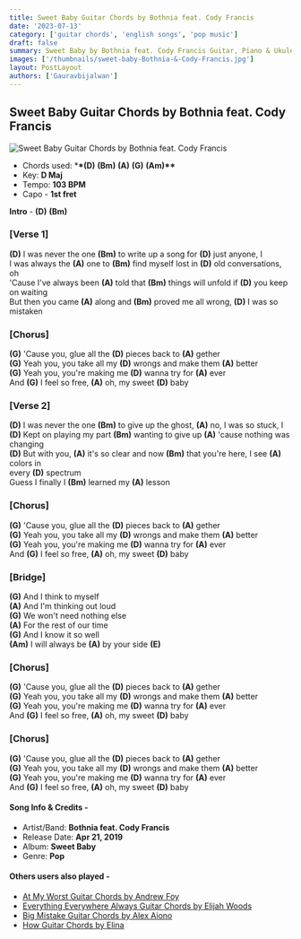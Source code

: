 ```yaml
---
title: Sweet Baby Guitar Chords by Bothnia feat. Cody Francis
date: '2023-07-13'
category: ['guitar chords', 'english songs', 'pop music']
draft: false
summary: Sweet Baby by Bothnia feat. Cody Francis Guitar, Piano & Ukulele Chords, Chords used - (D) (Bm) (A) (G) (Am), Capo - 1st fret, Key - D major
images: ['/thumbnails/sweet-baby-Bothnia-&-Cody-Francis.jpg']
layout: PostLayout
authors: ['Gauravbijalwan']
---
```


## Sweet Baby Guitar Chords by Bothnia feat. Cody Francis

![Sweet Baby Guitar Chords by Bothnia feat. Cody Francis](/thumbnails/sweet-baby-Bothnia-&-Cody-Francis.jpg)

- Chords used: \***\*(D)** **(Bm)** **(A)** **(G)** **(Am)\*\***
- Key: **D Maj**
- Tempo: **103 BPM**
- Capo - **1st fret**

**Intro** - **(D)** **(Bm)**

### \[Verse 1\]

**(D)** I was never the one **(Bm)** to write up a song for **(D)** just anyone, I\
I was always the **(A)** one to **(Bm)** find myself lost in **(D)** old conversations, oh\
'Cause I've always been **(A)** told that **(Bm)** things will unfold if **(D)** you keep on waiting\
But then you came **(A)** along and **(Bm)** proved me all wrong, **(D)** I was so mistaken

### \[Chorus\]

**(G)** 'Cause you, glue all the **(D)** pieces back to **(A)** gether\
**(G)** Yeah you, you take all my **(D)** wrongs and make them **(A)** better\
**(G)** Yeah you, you're making me **(D)** wanna try for **(A)** ever\
And **(G)** I feel so free, **(A)** oh, my sweet **(D)** baby

### \[Verse 2\]

**(D)** I was never the one **(Bm)** to give up the ghost, **(A)** no, I was so stuck, I\
**(D)** Kept on playing my part **(Bm)** wanting to give up **(A)** 'cause nothing was changing\
**(D)** But with you, **(A)** it's so clear and now **(Bm)** that you're here, I see **(A)** colors in\
every **(D)** spectrum\
Guess I finally I **(Bm)** learned my **(A)** lesson

### \[Chorus\]

**(G)** 'Cause you, glue all the **(D)** pieces back to **(A)** gether\
**(G)** Yeah you, you take all my **(D)** wrongs and make them **(A)** better\
**(G)** Yeah you, you're making me **(D)** wanna try for **(A)** ever\
And **(G)** I feel so free, **(A)** oh, my sweet **(D)** baby

### \[Bridge\]

**(G)** And I think to myself\
**(A)** And I'm thinking out loud\
**(G)** We won't need nothing else\
**(A)** For the rest of our time\
**(G)** And I know it so well\
**(Am)** I will always be **(A)** by your side **(E)**

### \[Chorus\]

**(G)** 'Cause you, glue all the **(D)** pieces back to **(A)** gether\
**(G)** Yeah you, you take all my **(D)** wrongs and make them **(A)** better\
**(G)** Yeah you, you're making me **(D)** wanna try for **(A)** ever\
And **(G)** I feel so free, **(A)** oh, my sweet **(D)** baby

### \[Chorus\]

**(G)** 'Cause you, glue all the **(D)** pieces back to **(A)** gether\
**(G)** Yeah you, you take all my **(D)** wrongs and make them **(A)** better\
**(G)** Yeah you, you're making me **(D)** wanna try for **(A)** ever\
And **(G)** I feel so free, **(A)** oh, my sweet **(D)** baby

#### Song Info & Credits -

- Artist/Band: **Bothnia feat. Cody Francis**
- Release Date: **Apr 21, 2019**
- Album: **Sweet Baby**
- Genre: **Pop**

#### Others users also played -

- [At My Worst Guitar Chords by Andrew Foy](https://www.chordsco.com/chords/at-my-worst-guitar-chords-by-andrew-foy)
- [Everything Everywhere Always Guitar Chords by Elijah Woods](https://www.chordsco.com/chords/everything-everywhere-always-guitar-chords-by-elijah-woods)
- [Big Mistake Guitar Chords by Alex Aiono](https://www.chordsco.com/chords/big-mistake-guitar-chords-by-alex-aiono)
- [How Guitar Chords by Elina](https://www.chordsco.com/chords/how-guitar-chords-by-elina)
